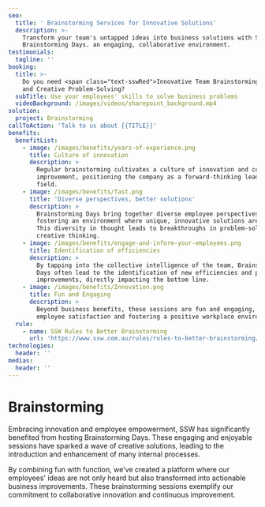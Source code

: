```yaml
---
seo:
  title: ' Brainstorming Services for Innovative Solutions'
  description: >-
    Transform your team's untapped ideas into business solutions with SSW's
    Brainstorming Days. an engaging, collaborative environment.
testimonials:
  tagline: ''
booking:
  title: >-
    Do you need <span class="text-sswRed">Innovative Team Brainstorming</span>
    and Creative Problem-Solving?
  subTitle: Use your employees' skills to solve business problems
  videoBackground: /images/videos/sharepoint_background.mp4
solution:
  project: Brainstorming
callToAction: 'Talk to us about {{TITLE}}'
benefits:
  benefitList:
    - image: /images/benefits/years-of-experience.png
      title: Culture of innovation
      description: >
        Regular brainstorming cultivates a culture of innovation and continuous
        improvement, positioning the company as a forward-thinking leader in its
        field.
    - image: /images/benefits/fast.png
      title: 'Diverse perspectives, better solutions'
      description: >
        Brainstorming Days bring together diverse employee perspectives,
        fostering an environment where unique, innovative solutions are born.
        This diversity in thought leads to breakthroughs in problem-solving and
        creative thinking.
    - image: /images/benefits/engage-and-inform-your-employees.png
      title: Identification of efficiencies
      description: >
        By tapping into the collective intelligence of the team, Brainstorming
        Days often lead to the identification of new efficiencies and process
        improvements, directly impacting the bottom line.
    - image: /images/benefits/Innovation.png
      title: Fun and Engaging
      description: >
        Beyond business benefits, these sessions are fun and engaging, boosting
        employee satisfaction and fostering a positive workplace environment.
  rule:
    - name: SSW Rules to Better Brainstorming
      url: 'https://www.ssw.com.au/rules/rules-to-better-brainstorming/'
technologies:
  header: ''
medias:
  header: ''
---
```


# **Brainstorming**

Embracing innovation and employee empowerment, SSW has significantly benefited from hosting Brainstorming Days. These engaging and enjoyable sessions have sparked a wave of creative solutions, leading to the introduction and enhancement of many internal processes.

<VideoEmbed url="https://youtu.be/ov8OGcApBjc" />

By combining fun with function, we've created a platform where our employees' ideas are not only heard but also transformed into actionable business improvements. These brainstorming sessions exemplify our commitment to collaborative innovation and continuous improvement. 
